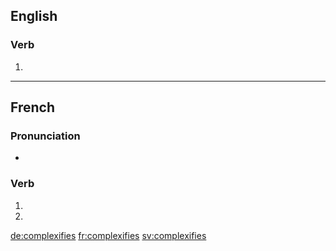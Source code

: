 {{also|complexifiés}}
==English==

===Verb===
{{head|en|verb form}}

# {{en-third-person singular of|complexify}}

----

==French==

===Pronunciation===
* {{homophones|lang=fr|complexifie|complexifient}}

===Verb===
{{fr-verb-form}}

# {{inflection of|complexifier||2|s|pres|ind|lang=fr}}
# {{inflection of|complexifier||2|s|pres|sub|lang=fr}}

[[de:complexifies]]
[[fr:complexifies]]
[[sv:complexifies]]